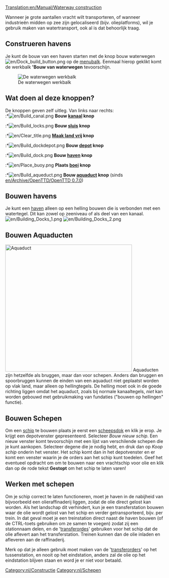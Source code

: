 [[Translation:en/Manual/Waterway construction]]
{{nl/Inhoudsopgave}}

Wanneer je grote aantallen vracht wilt transporteren, of wanneer industrieën midden op zee zijn gelocaliseerd (bijv. olieplatforms), wil je gebruik maken van watertransport, ook al is dat behoorlijk traag.

==Construeren havens==
Je kunt de bouw van een haven starten met de knop bouw waterwegen [[File:en/Dock build button.png]] op de [[nl/Manual/Spelinterface#De_menubalk|menubalk]]. Eenmaal hierop geklikt komt de werkbalk ''''Bouw van waterwegen''' tevoorschijn.

[[File:nl/Bouw van waterwegen toolbar hk.png|none|frame|De waterwegen werkbalk]]

==Wat doen al deze knoppen?==
De knoppen geven zelf uitleg. Van links naar rechts:<br>
:*[[File:en/Build canal.png]] '''Bouw [[nl/Havens|kanaal]] knop'''
:*[[File:en/Build locks.png]] '''Bouw [[nl/Havens|sluis]] knop'''
:*[[File:en/Clear title.png]] '''[[nl/Manual/Terreinvorming|Maak land vrij]] knop'''
:*[[File:en/Build dockdepot.png]] '''Bouw [[en/Manual/Depots|depot]] knop'''
:*[[File:en/Build dock.png]] '''Bouw [[nl/Havens|haven]] knop'''
:*[[File:en/Place buoy.png]] '''Plaats [[nl/Havens|boei]] knop'''
:*[[File:en/Build aqueduct.png]] '''Bouw [[nl/Manual/Waterwegconstructies#Bouwen_Aquaducten|aquaduct]] knop''' (sinds [[en/Archive/OpenTTD/OpenTTD 0.7.0]])

==Bouwen havens==
Je kunt een [[nl/Havens|haven]] alleen op een helling bouwen die is verbonden met een watertegel. Dit kan zowel op zeeniveau of als deel van een kanaal.
[[File:en/Building Docks 1.png|left]] [[File:en/Building Docks 2.png]]



==Bouwen Aquaducten==
[[File:en/Aqueduct.png|left|thumb|400px|Aquaduct]]
Aquaducten zijn hetzelfde als bruggen, maar dan voor schepen. Anders dan bruggen en spoorbruggen kunnen de einden van een aquaduct niet geplaatst worden op vlak land, maar alleen op hellingtegels. De helling moet ook in de goede richting liggen omdat het aquaduct, zoals bij normale kanaaltegels, ''niet'' kan worden gebouwd met gebruikmaking van fundaties ("bouwen op hellingen" functie).<br style="clear:both;">

==Bouwen Schepen==
Om een [[nl/schepen|schip]] te bouwen plaats je eerst een [[nl/bouw dok|scheepsdok]] en klik je erop. Je krijgt een depotvenster gepresenteerd. Selecteer ''Bouw nieuw schip''. Een nieuw venster komt tevoorschijn met een lijst van verschilende schepen die je kunt aankopen. Selecteer degene die je nodig hebt, en druk dan op ''Koop schip'' onderin het venster. Het schip komt dan in het depotvenster en er komt een venster waarin je de orders aan het schip kunt toedelen. Geef het eventueel opdracht om om te bouwen naar een vrachtschip voor olie en klik dan op de rode tekst '''Gestopt''' om het schip te laten varen!

==Werken met schepen==
Om je schip correct te laten functioneren, moet je haven in de nabijheid van bijvoorbeeld een olieraffinaderij liggen, zodat de olie direct gelost kan worden. Als het landschap dit verhindert, kun je een transferstation bouwen waar de olie wordt gelost van het schip en verder getransporteerd, bijv. per trein. In dat geval moet je een treinstation direct naast de haven bouwen (of de CTRL-toets gebruiken om ze samen te voegen) zodat zij een stationnaam delen, en de '[[nl/Manual/Orders#Transfer|transferordes]]' gebruiken voor het schip dat de olie aflevert aan het transferstation. Treinen kunnen dan de olie inladen en afleveren aan de raffinaderij.

Merk op dat je alleen gebruik moet maken van de '[[nl/Manual/Orders#Transfer|transferorders]]' op het tussenstation, en nooit op het eindstation, anders zal de olie op het eindstation blijven staan en word je er niet voor betaald.
[[Category:nl/Constructie]]
[[Category:nl/Schepen]]